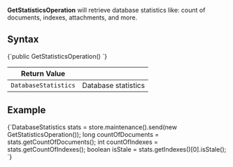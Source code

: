 
**GetStatisticsOperation** will retrieve database statistics like: count of documents, indexes, attachments, and more.

## Syntax

<TabItem value="stats_1" label="stats_1">
<CodeBlock language="java">
{`public GetStatisticsOperation()
`}
</CodeBlock>
</TabItem>

| Return Value | |
| ------------- | ----- |
| `DatabaseStatistics` | Database statistics |

## Example

<TabItem value="stats_2" label="stats_2">
<CodeBlock language="java">
{`DatabaseStatistics stats = store.maintenance().send(new GetStatisticsOperation());
long countOfDocuments = stats.getCountOfDocuments();
int countOfIndexes = stats.getCountOfIndexes();
boolean isStale = stats.getIndexes()[0].isStale();
`}
</CodeBlock>
</TabItem>


